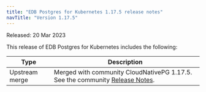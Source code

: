 ```yaml
---
title: "EDB Postgres for Kubernetes 1.17.5 release notes"
navTitle: "Version 1.17.5"
---
```


Released: 20 Mar 2023

This release of EDB Postgres for Kubernetes includes the following:

|      Type      |                                                                                  Description                                                                                   |
| -------------- | ------------------------------------------------------------------------------------------------------------------------------------------------------------------------------ |
| Upstream merge | Merged with community CloudNativePG 1.17.5. See the community [Release Notes](https://cloudnative-pg.io/documentation/1.17/release_notes/v1.17/).                                    |
